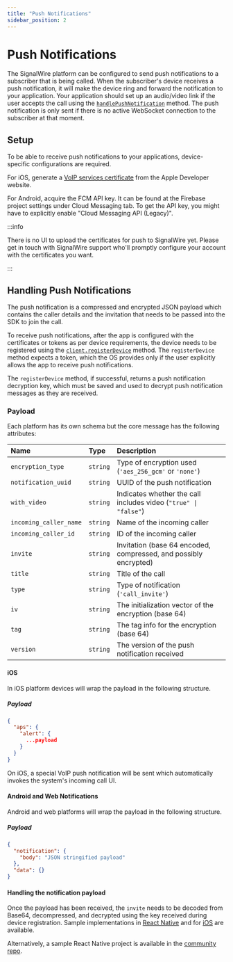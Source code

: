 ```yaml
---
title: "Push Notifications"
sidebar_position: 2
---
```


# Push Notifications


The SignalWire platform can be configured to send push notifications to a subscriber that is being called.
When the subscriber's device receives a push notification, it will make the device ring and forward the notification to your
application.
Your application should set up an audio/video link if the user accepts the call using the
[`handlePushNotification`](/sdks/browser-sdk/signalwire-client/client#handlepushnotification) method.
The push notification is only sent if there is no active WebSocket connection to the subscriber at that moment.

## Setup

To be able to receive push notifications to your applications, device-specific configurations are required.

For iOS, generate a [VoIP services certificate](https://developer.apple.com/account/resources/certificates/list)
from the Apple Developer website.

For Android, acquire the FCM API key. It can be found
at the Firebase project settings under Cloud Messaging tab. To get the API key, you might have to
explicitly enable "Cloud Messaging API (Legacy)".

:::info

There is no UI to upload the certificates for push to SignalWire yet. Please
get in touch with SignalWire support who'll promptly configure your account
with the certificates you want.

:::

## Handling Push Notifications

The push notification is a compressed and encrypted JSON payload which contains the caller details
and the invitation that needs to be passed into the SDK to join the call.

To receive push notifications, after the app is configured with the certificates or tokens as
per device requirements, the device needs to be registered using the
[`client.registerDevice`](/sdks/browser-sdk/signalwire-client/client#registerdevice) method. The `registerDevice` method
expects a token, which the OS provides only if the user explicitly allows the app to receive
push notifications.

The `registerDevice` method, if successful, returns a push notification decryption key, which
must be saved and used to decrypt push notification messages as they are received.

### Payload

Each platform has its own schema but the core message has the following attributes:

| Name                   | Type     | Description                                                      |
| :--------------------- | :------- | :--------------------------------------------------------------- |
| `encryption_type`      | `string` | Type of encryption used (`'aes_256_gcm'` or `'none'`)            |
| `notification_uuid`    | `string` | UUID of the push notification                                    |
| `with_video`           | `string` | Indicates whether the call includes video (`"true" \| "false"`)  |
| `incoming_caller_name` | `string` | Name of the incoming caller                                      |
| `incoming_caller_id`   | `string` | ID of the incoming caller                                        |
| `invite`               | `string` | Invitation (base 64 encoded, compressed, and possibly encrypted) |
| `title`                | `string` | Title of the call                                                |
| `type`                 | `string` | Type of notification (`'call_invite'`)                           |
| `iv`                   | `string` | The initialization vector of the encryption (base 64)            |
| `tag`                  | `string` | The tag info for the encryption (base 64)                        |
| `version`              | `string` | The version of the push notification received                    |

#### iOS

In iOS platform devices will wrap the payload in the following structure.

##### Payload

```json
{
  "aps": {
    "alert": {
      ...payload
    }
  }
}
```

On iOS, a special VoIP push notification will be sent which automatically invokes the
system's incoming call UI.

#### Android and Web Notifications

Android and web platforms will wrap the payload in the following structure.

##### Payload

```json
{
  "notification": {
    "body": "JSON stringified payload"
  },
  "data": {}
}
```

#### Handling the notification payload

Once the payload has been received, the `invite` needs to be decoded from Base64, decompressed, and decrypted
using the key received during device registration. Sample implementations in
[React Native](https://github.com/signalwire-community/react/blob/9bafa5ebec9dd3ade69ff4c97aec1a17269cdcf1/packages/react-native/src/SignalWire/useSignalWire.ts#L134)
and for [iOS](https://github.com/signalwire/signalwire_flutter/blob/4035c73b718995eedaeb1087a778228fe7fa1bc5/packages/flutter_ios_voip_kit/ios/Classes/VoIPCenter.swift#L155)
are available.

Alternatively, a sample React Native project is available in the [community repo](https://github.com/signalwire-community/react/tree/main/demo/pushNotifications).

